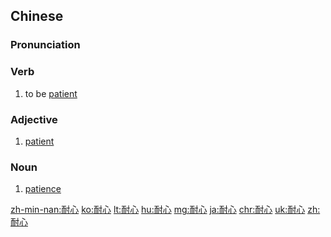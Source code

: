 ==Chinese==
{{zh-forms}}

===Pronunciation===
{{zh-pron
|m=nàixīn
|c=noi6 sam1
|h=pfs=nai-sîm
|mn=kh,qz,tp,xm,zz:nāi-sim
|ma=Zh-nàixin.ogg
|cat=v,a,n
}}

===Verb===
{{zh-verb}}

# to be [[patient]]

===Adjective===
{{zh-adj}}

# [[patient]]

===Noun===
{{zh-noun}}

# [[patience]]

{{zh-cat|Elementary}}

[[zh-min-nan:耐心]]
[[ko:耐心]]
[[lt:耐心]]
[[hu:耐心]]
[[mg:耐心]]
[[ja:耐心]]
[[chr:耐心]]
[[uk:耐心]]
[[zh:耐心]]